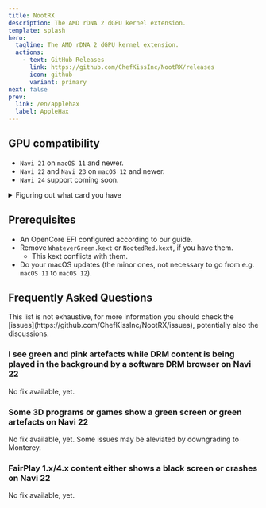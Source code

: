 ```yaml
---
title: NootRX
description: The AMD rDNA 2 dGPU kernel extension.
template: splash
hero:
  tagline: The AMD rDNA 2 dGPU kernel extension.
  actions:
    - text: GitHub Releases
      link: https://github.com/ChefKissInc/NootRX/releases
      icon: github
      variant: primary
next: false
prev:
  link: /en/applehax
  label: AppleHax
---
```



## GPU compatibility

- `Navi 21` on `macOS 11` and newer.
- `Navi 22` and `Navi 23` on `macOS 12` and newer.
- `Navi 24` support coming soon.

<details>
<summary>Figuring out what card you have</summary>

| Branding                     | Card type |
| ---------------------------- | --------- |
| AMD Radeon Pro V620          | `Navi 21` |
| AMD Radeon Pro W6800         | `Navi 21` |
| AMD Radeon Pro W6800X        | `Navi 21` |
| AMD Radeon Pro W6800X Duo    | `Navi 21` |
| AMD Radeon Pro W6900X        | `Navi 21` |
| AMD Radeon RX 6800           | `Navi 21` |
| AMD Radeon RX 6800 XT        | `Navi 21` |
| AMD Radeon RX 6900 XT        | `Navi 21` |
| AMD Radeon RX 6900 XTX       | `Navi 21` |
| AMD Radeon RX 6950 XT        | `Navi 21` |
| AMD Radeon RX 6700           | `Navi 22` |
| AMD Radeon RX 6700 XT        | `Navi 22` |
| AMD Radeon RX 6700M          | `Navi 22` |
| AMD Radeon RX 6750 GRE 10 GB | `Navi 22` |
| AMD Radeon RX 6750 GRE 12 GB | `Navi 22` |
| AMD Radeon RX 6750 XT        | `Navi 22` |
| AMD Radeon RX 6800M          | `Navi 22` |
| AMD Radeon RX 6850M XT       | `Navi 22` |
| AMD Radeon Pro W6600         | `Navi 23` |
| AMD Radeon Pro W6600M        | `Navi 23` |
| AMD Radeon Pro W6600X        | `Navi 23` |
| AMD Radeon RX 6600           | `Navi 23` |
| AMD Radeon RX 6600 XT        | `Navi 23` |
| AMD Radeon RX 6600M          | `Navi 23` |
| AMD Radeon RX 6600S          | `Navi 23` |
| AMD Radeon RX 6650 XT        | `Navi 23` |
| AMD Radeon RX 6650M          | `Navi 23` |
| AMD Radeon RX 6650M XT       | `Navi 23` |
| AMD Radeon RX 6700S          | `Navi 23` |
| AMD Radeon RX 6800S          | `Navi 23` |
| AMD Radeon Pro W6300         | `Navi 24` |
| AMD Radeon Pro W6300M        | `Navi 24` |
| AMD Radeon Pro W6400         | `Navi 24` |
| AMD Radeon Pro W6500M        | `Navi 24` |
| AMD Radeon RX 6300           | `Navi 24` |
| AMD Radeon RX 6300M          | `Navi 24` |
| AMD Radeon RX 6400           | `Navi 24` |
| AMD Radeon RX 6450M          | `Navi 24` |
| AMD Radeon RX 6500 XT        | `Navi 24` |
| AMD Radeon RX 6500M          | `Navi 24` |
| AMD Radeon RX 6550M          | `Navi 24` |
| AMD Radeon RX 6550S          | `Navi 24` |

</details>

## Prerequisites

- An OpenCore EFI configured according to our guide.
- Remove `WhateverGreen.kext` or `NootedRed.kext`, if you have them.
  - This kext conflicts with them.
- Do your macOS updates (the minor ones, not necessary to go from e.g. `macOS 11` to `macOS 12`).

## Frequently Asked Questions

<Aside type="danger">
This list is not exhaustive, for more information you should check the [issues](https://github.com/ChefKissInc/NootRX/issues), potentially also the discussions.
</Aside>

### I see green and pink artefacts while DRM content is being played in the background by a software DRM browser on Navi 22

No fix available, yet.

### Some 3D programs or games show a green screen or green artefacts on Navi 22

No fix available, yet. Some issues may be aleviated by downgrading to Monterey.

### FairPlay 1.x/4.x content either shows a black screen or crashes on Navi 22

No fix available, yet.
